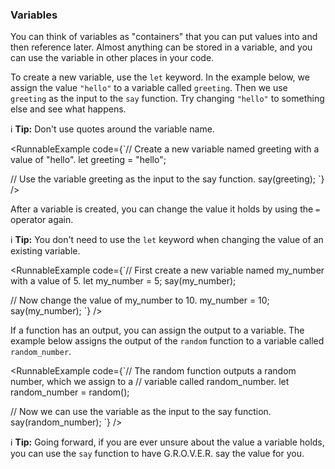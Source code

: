 
### Variables

You can think of variables as "containers" that you can put values into and then
reference later. Almost anything can be stored in a variable, and you can use
the variable in other places in your code.

To create a new variable, use the `let` keyword. In the example below, we
assign the value `"hello"` to a variable called `greeting`. Then we use
`greeting` as the input to the `say` function. Try changing `"hello"` to
something else and see what happens.

ℹ️ **Tip:** Don't use quotes around the variable name.

<RunnableExample
  code={`// Create a new variable named greeting with a value of "hello".
let greeting = "hello";

// Use the variable greeting as the input to the say function.
say(greeting);
`}
/>

After a variable is created, you can change the value it holds by using the
`=` operator again.

ℹ️ **Tip:** You don't need to use the `let` keyword when changing the
value of an existing variable.

<RunnableExample
  code={`// First create a new variable named my_number with a value of 5.
let my_number = 5;
say(my_number);

// Now change the value of my_number to 10.
my_number = 10;
say(my_number);
`}
/>

If a function has an output, you can assign the output to a variable. The
example below assigns the output of the `random` function to a variable called
`random_number`.

<RunnableExample
  code={`// The random function outputs a random number, which we assign to a
// variable called random_number.
let random_number = random();

// Now we can use the variable as the input to the say function.
say(random_number);
`}
/>

ℹ️ **Tip:** Going forward, if you are ever unsure about the value a variable
holds, you can use the `say` function to have G.R.O.V.E.R. say the value for you.
